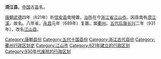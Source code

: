 '''须江县'''，[[中国|中国]]古[[县|县]]名。

[[唐朝|唐朝]][[武德|武德]]四年（621年）析[[信安县_(西晋)|信安县]]南境置，[[治所|治所]]在今[[浙江省|浙江省]][[江山市|江山市]]。因县南有[[须江溪|须江溪]]，故名。八年省。[[永昌_(唐朝)|永昌]]元年（689年）复置。属[[衢州_(古代)|衢州]]。[[五代|五代]][[后唐|后唐]][[长兴_(后唐)|长兴]]二年（931年），改名[[江山县|江山县]]。

{{浙江行政区划小作品}}
{{DEFAULTSORT:X}}
[[Category:唐朝县份|Category:唐朝县份]]
[[Category:五代十国县份|Category:五代十国县份]]
[[Category:浙江古代县份|Category:浙江古代县份]]
[[Category:衢州行政区划史|Category:衢州行政区划史]]
[[Category:江山市|Category:江山市]]
[[Category:621年建立的行政区划|Category:621年建立的行政区划]]
[[Category:930年代废除的行政区划|Category:930年代废除的行政区划]]